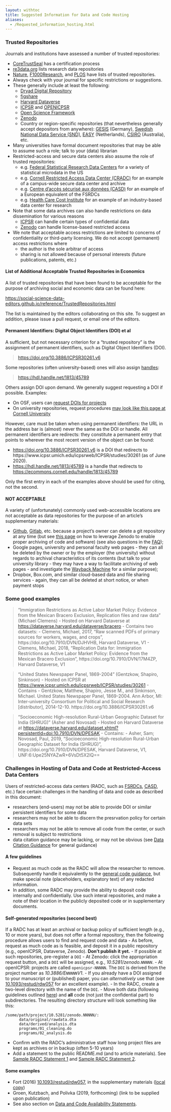 ```yaml
---
layout: withtoc
title: Suggested Information for Data and Code Hosting
aliases:
  - /Requested_information_hosting.html
---
```


### Trusted Repositories

Journals and institutions have assessed a number of trusted repositories:

- [CoreTrustSeal](https://www.coretrustseal.org/) has a certification process
- [re3data.org](https://www.re3data.org/) lists research data repositories
- [Nature](https://www.nature.com/sdata/policies/repositories), [F1000Research](https://f1000research.com/for-authors/data-guidelines#hosting), and [PLOS](https://journals.plos.org/plosone/s/data-availability) have lists of trusted repositories. 
- Always check with your journal for specific restrictions or suggestions.
- These generally include at least the following:
  -  [Dryad Digital Repository](http://datadryad.org/)
  -  [figshare](http://figshare.com/)
  -  [Harvard Dataverse](https://dataverse.harvard.edu)
  -  [ICPSR](https://www.icpsr.umich.edu/icpsrweb/) and [OPENICPSR](https://www.openicpsr.org/openicpsr/)
  -  [Open Science Framework](http://osf.io/)
  -  [Zenodo](http://zenodo.org/)
  - Country or region-specific repositories (that nevertheless generally accept depositors from anywhere): [GESIS](https://datorium.gesis.org/xmlui/) (Germany), [Swedish National Data Service (SND)](https://snd.gu.se/en/describe-and-deposit-data), [EASY](https://easy.dans.knaw.nl/ui/home) (Netherlands), [CSIRO](https://data.csiro.au/collections/) (Australia), etc.
- Many universities have formal document repositories that may be able to assume such a role; talk to your (data) librarian
- Restricted-access and secure data centers also assume the role of trusted repositories:
  - e.g. [Federal Statistical Research Data Centers](https://www.census.gov/fsrdc) for a variety of statistical microdata in the US
  - e.g. [Cornell Restricted Access Data Center (CRADC)](https://ciser.cornell.edu/data/secure-data-services/cradc/) for an example of a campus-wide secure data center and archive
  - e.g. [Centre d’accès sécurisé aux données (CASD)](https://www.casd.eu/) for an example of a European equivalent of the FSRDCs
  - e.g. [Health Care Cost Institute](https://www.healthcostinstitute.org/about-hcci/) for an example of an industry-based data center for research
- Note that some data archives can also handle restrictions on data dissemination for various reasons
  - [ICPSR](https://www.icpsr.umich.edu/icpsrweb/content/datamanagement/confidentiality/) can handle certain types of confidential data
  - [Zenodo](http://about.zenodo.org/policies/) can handle license-based restricted access
- We note that acceptable access restrictions are limited to concerns of confidentiality or third-party licensing. We do not accept (permanent) access restrictions where
  - the author is the sole arbitrar of access
  - sharing is not allowed because of personal interests (future publications, patents, etc.)

#### List of Additional Acceptable Trusted Repositories in Economics

A list of trusted repositories that have been found to be acceptable for the purpose of archiving social and economic data can be found here:

[https://social-science-data-editors.github.io/reference/TrustedRepositories.html](https://social-science-data-editors.github.io/reference/TrustedRepositories.html)


The list is maintained by the editors collaborating on this site. To suggest an addition, please issue a pull request, or email one of the editors.

#### Permanent Identifiers: Digital Object Identifiers (DOI) et al

A sufficient, but not necessary criterion for a "trusted repository" is the assignment of permanent identifiers, such as Digital Object Identifiers (DOI). 

> [https://doi.org/10.3886/ICPSR30261.v6](https://doi.org/10.3886/ICPSR30261.v6)

Some repositories (often university-based) ones will also assign [handles](https://www.handle.net/):

> [https://hdl.handle.net/1813/45789](https://hdl.handle.net/1813/45789) 

Others assign DOI upon demand. We generally suggest requesting a DOI if possible. Examples:

- On OSF, users can [request DOIs for projects](https://help.osf.io/hc/en-us/articles/360019931013-Create-DOIs)
- On university repositories, request procedures [may look like this page at Cornell University](http://guides.library.cornell.edu/ecommons/persistenturls)

However, care must be taken when using permanent identifiers: the URL in the address bar is (almost) never the same as the DOI or handle. All permanent identifiers are redirects: they constitute a permanent entry that points to wherever the most recent version of the object can be found:

- [https://doi.org/10.3886/ICPSR30261.v6](https://doi.org/10.3886/ICPSR30261.v6) is a DOI that redirects to https://www.icpsr.umich.edu/icpsrweb/ICPSR/studies/30261 (as of June 2020).
- [https://hdl.handle.net/1813/45789](https://hdl.handle.net/1813/45789) is a handle that redirects to [https://ecommons.cornell.edu/handle/1813/45789](https://ecommons.cornell.edu/handle/1813/45789)

Only the first entry in each of the examples above should be used for citing, not the second.  

#### NOT ACCEPTABLE

A variety of (unfortunately) commonly used web-accessible locations are not acceptable as data repositories for the purpose of an article's supplementary materials:

- [Github](https://github.com), [Gitlab](https://gitlab.com), etc. because a project's owner can delete a git repository at any time (but see [this page](https://guides.github.com/activities/citable-code/) on how to leverage Zenodo to enable proper archiving of code and software) (see also questions in the [FAQ](../FAQ/));
- Google pages, university and personal faculty web pages - they can all be deleted by the owner or by the employer (the university) without regards to archival characteristics of its contents (but talk to your university library - they may have a way to facilitate archiving of web pages - and investigate the [Wayback Machine](https://archive.org/) for a similar purpose);
- Dropbox, Box.com, and similar cloud-based data and file sharing services - again, they can all be deleted at short notice, or when payment stops

### Some good examples

> "Immigration Restrictions as Active Labor Market Policy: Evidence from the Mexican Bracero Exclusion, Replication files and raw data" (Michael Clemens)
- Hosted on Harvard Dataverse at [https://dataverse.harvard.edu/dataverse/bracero](https://dataverse.harvard.edu/dataverse/bracero)
- Contains two datasets:
  - Clemens, Michael, 2017, "Raw scanned PDFs of primary sources for workers, wages, and crops", https://doi.org/10.7910/DVN/DJHVHB, Harvard Dataverse, V1
  -  Clemens, Michael, 2018, "Replication Data for: Immigration Restrictions as Active Labor Market Policy: Evidence from the Mexican Bracero Exclusion", https://doi.org/10.7910/DVN/17M4ZP, Harvard Dataverse, V1

> "United States Newspaper Panel, 1869-2004" (Gentzkow, Shapiro, Sinkinson)
- Hosted on ICPSR at [https://www.icpsr.umich.edu/icpsrweb/ICPSR/studies/30261](https://www.icpsr.umich.edu/icpsrweb/ICPSR/studies/30261)
- Contains 
  - Gentzkow, Matthew, Shapiro, Jesse M., and Sinkinson, Michael. United States Newspaper Panel, 1869-2004. Ann Arbor, MI: Inter-university Consortium for Political and Social Research [distributor], 2014-12-10. https://doi.org/10.3886/ICPSR30261.v6

> "Socioeconomic High-resolution Rural-Urban Geographic Dataset for India (SHRUG)" (Asher and Novosad)
- Hosted on Harvard Dataverse at [https://dataverse.harvard.edu/dataset.xhtml?persistentId=doi:10.7910/DVN/DPESAK](https://dataverse.harvard.edu/dataset.xhtml?persistentId=doi:10.7910/DVN/DPESAK)
- Contains:
  - Asher, Sam; Novosad, Paul, 2019, "Socioeconomic High-resolution Rural-Urban Geographic Dataset for India (SHRUG)", https://doi.org/10.7910/DVN/DPESAK, Harvard Dataverse, V1, UNF:6:Upe25NYAZwR+6VsDt5X2lQ== 

### Challenges in Hosting of Data and Code at Restricted-Access Data Centers

Users of restricted-access data centers (RADC, such as [FSRDCs](https://www.census.gov/fsrdc),  [CASD](https://www.casd.eu/), etc.) face certain challenges in the handling of data and code as described in this document:

- researchers (end-users) may not be able to provide DOI or similar persistent identifiers for some data
- researchers may not be able to discern the presrvation policy for certain data sets
- researchers may not be able to remove all code from the center, or such removal is subject to restrictions
- data citation guidance may be lacking, or may not be obvious (see [Data Citation Guidance](../Guidance/Data_citation_guide.qmd) for general guidance)

#### A few guidelines

- Request as much code as the RADC  will allow the researcher to remove. Subsequently handle it equivalently to the [general code guidance](Requested_information_code.qmd), but make special note (placeholders, explanatory text) of any redacted information.
- In addition, some RADC may provide the ability to deposit code internally and confidentially. Use such interal repositories, and make a note of their location in the publicly deposited code or in supplementary documents.

#### Self-generated repositories (second best)

If a RADC has at least an archival or backup policy of sufficient length (e.g., 10 or more years), but does not offer a formal repository, then the following procedure allows users to find and request code and data
- As before, request as much code as is feasible, and deposit it in a public repository (e.g., openICPSR, Dataverse, Zenodo). **Don't publish it yet.**
- If possible at such repositories, pre-register a `DOI`
  - At Zenodo: click the appropriation request button, and a `DOI` will be assigned, e.g., _10.5281/zenodo.`NNNNN`_.
  - At openICPSR: projects are called `openicpsr-NNNNN`. The `DOI` is derived from the project number as _10.3886/E`NNNNN`V1_.
  - If you already have a DOI assigned to your manuscript or (published) paper, you can _alternatively_ use that (see [10.1093/restud/rdw057](https://doi.org/10.1093/restud/rdw057) for an excellent example).
- In the RADC, create a two-level directory with the name of the `DOI`.
- Move both data (following guidelines outlined [here](Requested_information_code.qmd)) and **all** code (not just the confidential part) to subdirectories. The resulting directory structure will look something like this:
```
/some/path/project/10.5281/zenodo.NNNNN/:
      data/original/rawdata.dta
      data/derived/analysis.dta
      programs/01_cleaning.do
      programs/02_analysis.do
```
- Confirm with the RADC's administrative staff how long project files are kept as archives or in backup (often 5-10 years)
- Add a statement to the public README.md (and to article materials). See [Sample RADC Statement 1](../Samples/samples/sample_radc_statement1.md) and [Sample RADC Statement 2](../Samples/samples/sample_radc_statement2.md).

#### Some examples

- Fort (2016) [10.1093/restud/rdw057](https://doi.org/10.1093/restud/rdw057), in the supplementary materials ([local copy](copies/Fort2016-Readme.pdf))
-  Groen, Kutzbach, and Polivka (2019, forthcoming) (link to be supplied upon publication)
- See also section on [Data and Code Availability Statements](Requested_information_dcas.qmd).
